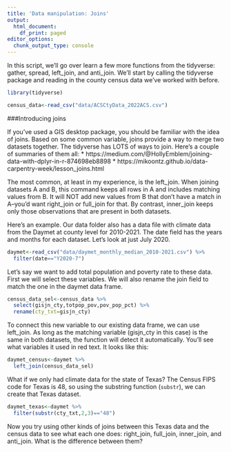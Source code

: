```yaml
---
title: 'Data manipulation: Joins'
output:
  html_document:
    df_print: paged
editor_options:
  chunk_output_type: console
---
```


In this script, we'll go over learn a few more functions from the tidyverse: gather, spread, left_join, and anti_join. We'll start by calling the tidyverse package and reading in the county census data we've worked with before.

```r
library(tidyverse)

census_data<-read_csv("data/ACSCtyData_2022ACS.csv")
```

###Introducing joins

If you've used a GIS desktop package, you should be familiar with the idea of joins. Based on some common variable, joins provide a way to merge two datasets together. The tidyverse has LOTS of ways to join. Here's a couple of summaries of them all: 
* https://medium.com/@HollyEmblem/joining-data-with-dplyr-in-r-874698eb8898
* https://mikoontz.github.io/data-carpentry-week/lesson_joins.html

The most common, at least in my experience, is the left_join. When joining datasets A and B, this command keeps all rows in A and includes matching values from B. It will NOT add new values from B that don't have a match in A--you'd want right_join or full_join for that. By contrast, inner_join keeps only those observations that are present in both datasets.

Here's an example. Our data folder also has a data file with climate data from the Daymet at county level for 2010-2021. The date field has the years and months for each dataset. Let's look at just July 2020.

```r
daymet<-read_csv("data/daymet_monthly_median_2010-2021.csv") %>%
  filter(date=="Y2020-7")
```

Let's say we want to add total population and poverty rate to these data. First we will select these variables. We will also rename the join field to match the one in the daymet data frame.

```r
census_data_sel<-census_data %>%
  select(gisjn_cty,totpop_pov,pov_pop_pct) %>%
  rename(cty_txt=gisjn_cty)
```

To connect this new variable to our existing data frame, we can use left_join. As long as the matching variable (gisjn_cty in this case) is the same in both datasets, the function will detect it automatically. You'll see what variables it used in red text. It looks like this:

```r
daymet_census<-daymet %>%
  left_join(census_data_sel)
```

What if we only had climate data for the state of Texas? The Census FIPS code for Texas is 48, so using the substring function (`substr`), we can create that Texas dataset.

```r
daymet_texas<-daymet %>%
  filter(substr(cty_txt,2,3)=="48")
```

Now you try using other kinds of joins between this Texas data and the census data to see what each one does: right_join, full_join, inner_join, and anti_join. What is the difference between them?

```r

```